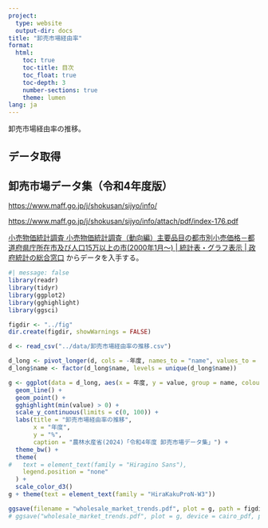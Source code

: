 ```yaml
---
project:
  type: website
  output-dir: docs
title: "卸売市場経由率"
format:
  html:
    toc: true
    toc-title: 目次
    toc_float: true
    toc-depth: 3
    number-sections: true
    theme: lumen
lang: ja
---
```


卸売市場経由率の推移。

## データ取得

::: {.callout-note collapse="true" icon="true"}
## 卸売市場データ集（令和4年度版）

[https://www.maff.go.jp/j/shokusan/sijyo/info/](https://www.maff.go.jp/j/shokusan/sijyo/info/){target="_blank"}

[https://www.maff.go.jp/j/shokusan/sijyo/info/attach/pdf/index-176.pdf](https://www.maff.go.jp/j/shokusan/sijyo/info/attach/pdf/index-176.pdf){target="_blank"}
:::

[小売物価統計調査 小売物価統計調査（動向編）主要品目の都市別小売価格－都道府県庁所在市及び人口15万以上の市(2000年1月～) | 統計表・グラフ表示 | 政府統計の総合窓口](https://www.e-stat.go.jp/dbview?sid=0003421913){target="_blank"} からデータを入手する。

```r
#| message: false
library(readr)
library(tidyr)
library(ggplot2)
library(gghighlight)
library(ggsci)

figdir <- "../fig"
dir.create(figdir, showWarnings = FALSE)

d <- read_csv("../data/卸売市場経由率の推移.csv")

d_long <- pivot_longer(d, cols = -年度, names_to = "name", values_to = "value")
d_long$name <- factor(d_long$name, levels = unique(d_long$name))

g <- ggplot(data = d_long, aes(x = 年度, y = value, group = name, colour = name)) +
  geom_line() +
  geom_point() +
  gghighlight(min(value) > 0) +
  scale_y_continuous(limits = c(0, 100)) +
  labs(title = "卸売市場経由率の推移",
       x = "年度", 
       y = "%",
       caption = "農林水産省(2024)「令和4年度 卸売市場データ集」") +
  theme_bw() +
  theme(
#   text = element_text(family = "Hiragino Sans"),
    legend.position = "none"
  ) +
  scale_color_d3()
g + theme(text = element_text(family = "HiraKakuProN-W3"))

ggsave(filename = "wholesale_market_trends.pdf", plot = g, path = figdir, width = 10, height = 5)
# ggsave("wholesale_market_trends.pdf", plot = g, device = cairo_pdf, path = ".", width = 10, height = 5)
```
